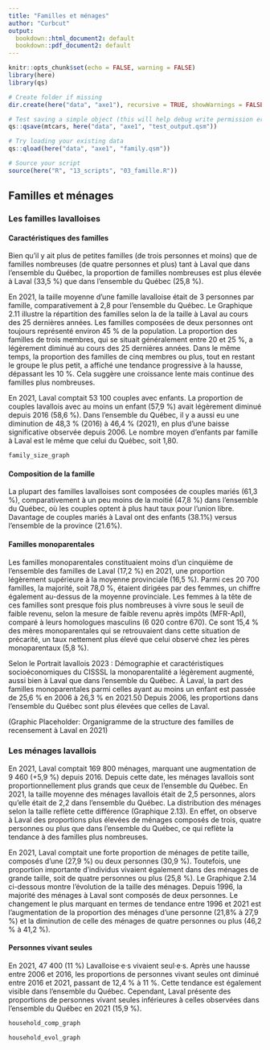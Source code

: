 ```yaml
---
title: "Familles et ménages"
author: "Curbcut"
output:
  bookdown::html_document2: default
  bookdown::pdf_document2: default
---
```


```r
knitr::opts_chunk$set(echo = FALSE, warning = FALSE)
library(here)
library(qs)

# Create folder if missing
dir.create(here("data", "axe1"), recursive = TRUE, showWarnings = FALSE)

# Test saving a simple object (this will help debug write permission errors)
qs::qsave(mtcars, here("data", "axe1", "test_output.qsm"))

# Try loading your existing data
qs::qload(here("data", "axe1", "family.qsm"))

# Source your script
source(here("R", "13_scripts", "03_famille.R"))
```

## Familles et ménages

### Les familles lavalloises

#### Caractéristiques des familles

<!--Bien qu'il y ait plus de petites familles (de trois personnes) que de familles nombreuses (de quatre personnes et plus) tant à Laval qu'au Québec, la proportion de familles nombreuses est plus élevée à Laval (`r familles_nombreuse_pct`) qu'au Québec (`r familles_nombreuse_qc_pct`).

En 2021, la taille moyenne d'une famille lavalloise était de `r familles_taillemoy` personnes par famille, comparativement à `r familles_taillemoy_qc` pour l'ensemble du Québec. Le graphique \@ref(fig:familleRepartition) illustre la répartition de la taille des familles à Laval au cours des 25 dernières années. Les familles composées de deux personnes ont toujours représenté environ 45 % de la population. La proportion des familles de trois membres, bien que généralement restée entre 20 et 25 %, a connu une légère baisse depuis les derniers 25 ans, avec une augmentation des unités familiales plus grandes depuis lors. Dans le même temps, la proportion des familles de cinq membres ou plus, tout en restant le groupe le plus petit, a affiché une tendance progressive à la hausse, dépassant les 5 % et suggérant une croissance lente mais persistante vers des ménages plus nombreux. Ces observations reflètent une stabilité des ménages de petite taille à Laval, associée à une augmentation progressive des structures familiales de grande taille au fil du temps.-->

Bien qu’il y ait plus de petites familles (de trois personnes et moins) que de familles nombreuses (de quatre personnes et plus) tant à Laval que dans l'ensemble du Québec, la proportion de familles nombreuses est plus élevée à Laval (33,5 %) que dans l'ensemble du Québec (25,8 %).

En 2021, la taille moyenne d’une famille lavalloise était de 3 personnes par famille, comparativement à 2,8 pour l’ensemble du Québec. Le Graphique 2.11 illustre la répartition des familles selon la de la taille à Laval au cours des 25 dernières années. Les familles composées de deux personnes ont toujours représenté environ 45 % de la population. La proportion des familles de trois membres, qui se situait généralement entre 20 et 25 %, a légèrement diminué au cours des 25 dernières années. Dans le même temps, la proportion des familles de cinq membres ou plus, tout en restant le groupe le plus petit, a affiché une tendance progressive à la hausse, dépassant les 10 %. Cela suggère une croissance lente mais continue des familles plus nombreuses.

En 2021, Laval comptait 53 100 couples avec enfants. La proportion de couples lavallois avec au moins un enfant (57,9 %) avait légèrement diminué depuis 2016 (58,6 %). Dans l'ensemble du Québec, il y a aussi eu une diminution de 48,3 % (2016) à 46,4 % (2021), en plus d’une baisse significative observée depuis 2006. Le nombre moyen d’enfants par famille à Laval est le même que celui du Québec, soit 1,80.

```r
family_size_graph
```

<!-- En 2021, Laval comptait `r famille_couple_enfants` couples avec enfants. La proportion de couples lavallois avec au moins un enfant (`r convert_pct(famille_couple_aumoins1)`) avait légèrement diminué depuis 2016 (`r convert_pct(famille_couple_aumoins1_2016)`). Au Québec, il y a aussi eu une diminution de `r convert_pct(famille_couple_aumoins1_qc_2016)` (2016) à `r convert_pct(famille_couple_aumoins1_qc)` (2021), en plus d'une baisse significative observée depuis 2006. Le nombre moyen d'enfants par famille à Laval est le même que celui du Québec, soit `r famille_nb_enf_moyen`. -->

<!--#### Structure de la famille

La plupart des familles lavalloises sont composées de couples mariés (`r famille_marie`), comparativement à un peu moins de la moitié (`r famille_marie_qc`) au Québec, où les couples optent à plus haut taux pour l'union civile.

À Laval, les familles avec enfants sont aussi plus susceptibles d'être mariées que dans le reste du Québec, où la proportion de couples mariés et de couples en union libre avec enfants est plus similaire. De plus, la plupart des couples mariés de Laval ont des enfants (`r famille_marie_avecenf`), ce qui n’est pas la réalité dans l'ensemble de la province. 

```r
famille_structure_plot
```
-->
<!-- #### Familles monoparentales

Les familles monoparentales constituaient moins d'un cinquième de l'ensemble des familles de Laval (`r famille_monop`) en 2021, une proportion légèrement supérieure à la moyenne provinciale (16,5 %). Parmi ces `r famille_monop_nb` familles, la majorité, soit `r famille_monop_f`, étaient dirigées par des femmes, un chiffre également au-dessus de la moyenne provinciale. Les femmes à la tête de ces familles sont presque 9 fois plus nombreuses à vivre sous le seuil de faible revenu, selon la mesure de faible revenu après impôts (MFR-ApI), comparé à leurs homologues masculins (`r monop_f_lowinc` contre `r monop_m_lowinc`). Ce sont `r monop_f_lowinc_pct` des mères monoparentales qui se retrouvaient dans cette situation de précarité, un taux nettement plus élevé que celui observé chez les pères monoparentaux (`r monop_m_lowinc_pct`).

La monoparentalité a légèrement augmenté, aussi bien à Laval que dans l'ensemble du Québec. À Laval, la part des familles monoparentales parmi celles ayant au moins un enfant est passée de 25,6 % en 2006 à 26,3 % en 2021^[Direction de santé publique, Centre intégré de santé et de services sociaux de Laval. (2023). Portrait lavallois 2023: Démographie et caractéristiques socioéconomiques. Récupéré de www.lavalensante.com.]. Depuis 2006, les proportions dans l'ensemble du Québec sont plus élevées que celles de Laval^[Direction de santé publique, Centre intégré de santé et de services sociaux de Laval. (2023). Portrait lavallois 2023: Démographie et caractéristiques socioéconomiques. Récupéré de www.lavalensante.com.]. -->

#### Composition de la famille
La plupart des familles lavalloises sont composées de couples mariés (61,3 %), comparativement à un peu moins de la moitié (47,8 %) dans l'ensemble du Québec, où les couples optent à plus haut taux pour l’union libre. Davantage de couples mariés à Laval ont des enfants (38.1%) versus l'ensemble de la province (21.6%).

#### Familles monoparentales
Les familles monoparentales constituaient moins d’un cinquième de l’ensemble des familles de Laval (17,2 %) en 2021, une proportion légèrement supérieure à la moyenne provinciale (16,5 %). Parmi ces 20 700 familles, la majorité, soit 78,0 %, étaient dirigées par des femmes, un chiffre également au-dessus de la moyenne provinciale. Les femmes à la tête de ces familles sont presque fois plus nombreuses à vivre sous le seuil de faible revenu, selon la mesure de faible revenu après impôts (MFR-ApI), comparé à leurs homologues masculins (6 020 contre 670). Ce sont 15,4 % des mères monoparentales qui se retrouvaient dans cette situation de précarité, un taux nettement plus élevé que celui observé chez les pères monoparentaux (5,8 %).

Selon le Portrait lavallois 2023 : Démographie et caractéristiques socioéconomiques du CISSSL la monoparentalité a légèrement augmenté, aussi bien à Laval que dans l’ensemble du Québec. À Laval, la part des familles monoparentales parmi celles ayant au moins un enfant est passée de 25,6 % en 2006 à 26,3 % en 2021.50 Depuis 2006, les proportions dans l’ensemble du Québec sont plus élevées que celles de Laval.

(Graphic Placeholder: Organigramme de la structure des familles de recensement à Laval en 2021)

### Les ménages lavallois

<!--En 2021, Laval comptait `r famille_nb_menages` ménages, marquant une augmentation de `r famille_nb_menages_aug` (+`r famille_nb_menages_aug_pct`) depuis 2016. Historiquement, les ménages lavallois sont plus grands que ceux dans l’ensemble du Québec. En 2021, la taille moyenne des ménages lavallois était de `r famille_taille_menage` personnes, alors qu'elle était de `r famille_taille_menage_qc` au Québec. La distribution de la taille des ménages reflète cette différence. Le graphique \@ref(fig:householdComp) indique ces différences de distribution. En effet, on y retrouve des pourcentages plus élevés de ménages de trois, quatre et cinq personnes et plus à Laval, ce qui correspond à la tendance des familles plus nombreuses. -->

En 2021, Laval comptait 169 800 ménages, marquant une augmentation de 9 460 (+5,9 %) depuis 2016. Depuis cette date, les ménages lavallois sont proportionnellement plus grands que ceux de l’ensemble du Québec. En 2021, la taille moyenne des ménages lavallois était de 2,5 personnes, alors qu’elle était de 2,2 dans l'ensemble du Québec. La distribution des ménages selon la taille reflète cette différence (Graphique 2.13). En effet, on observe à Laval des proportions plus élevées de ménages composés de trois, quatre personnes ou plus que dans l'ensemble du Québec, ce qui reflète la tendance à des familles plus nombreuses.

En 2021, Laval comptait une forte proportion de ménages de petite taille, composés d'une (27,9 %) ou deux personnes (30,9 %). Toutefois, une proportion importante d'individus vivaient également dans des ménages de grande taille, soit de quatre personnes ou plus (25,8 %). Le Graphique 2.14 ci-dessous montre l’évolution de la taille des ménages. Depuis 1996, la majorité des ménages à Laval sont composés de deux personnes. Le changement le plus marquant en termes de tendance entre 1996 et 2021 est l'augmentation de la proportion des ménages d'une personne (21,8% à 27,9 %) et la diminution de celle des ménages de quatre personnes ou plus (46,2 % à 41,2 %).

#### Personnes vivant seules
En 2021, 47 400 (11 %) Lavalloise·e·s vivaient seul·e·s. Après une hausse entre 2006 et 2016, les proportions de personnes vivant seules ont diminué entre 2016 et 2021, passant de 12,4 % à 11 %. Cette tendance est également visible dans l’ensemble du Québec. Cependant, Laval présente des proportions de personnes vivant seules inférieures à celles observées dans l’ensemble du Québec en 2021 (15,9 %).

```r
household_comp_graph
```

<!-- Le graphique \@ref(fig:householdSizeEv) ci-dessous montre l'évolution de la taille des ménages. Il y avait davantage de ménages de petite taille à Laval en 2021, bien qu'ils contiennent moins d'individus. Un nombre plus élevé d'individus vivaient dans des ménages de quatre personnes ou plus, mais il y a davantage de ménages d'une ou deux personnes. -->

```r
household_evol_graph
```

<!-- #### Personnes vivant seules

En 2021, 47 400 (15,9 %) Lavalloise·e·s vivaient seul·e·s^[Direction de santé publique, Centre intégré de santé et de services sociaux de Laval. (2023). Portrait lavallois 2023: Démographie et caractéristiques socioéconomiques. Récupéré de www.lavalensante.com.]. Après une hausse entre 2006 et 2016, les proportions de personnes vivant seules ont diminué entre 2016 et 2021, passant de 12,4 % à 11,0 %^[Direction de santé publique, Centre intégré de santé et de services sociaux de Laval. (2023). Portrait lavallois 2023: Démographie et caractéristiques socioéconomiques. Récupéré de www.lavalensante.com.]. Cette tendance est également visible dans l’ensemble du Québec. Cependant, Laval présente des proportions de personnes vivant seules inférieures à celles observées dans l’ensemble du Québec (11 %)^[Direction de santé publique, Centre intégré de santé et de services sociaux de Laval. (2023). Portrait lavallois 2023: Démographie et caractéristiques socioéconomiques. Récupéré de www.lavalensante.com.]. -->


